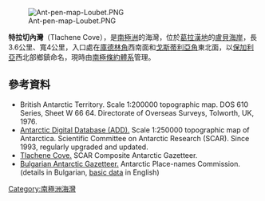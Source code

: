 [[Image:Ant-pen-map-Loubet.PNG|thumb]]

'''特拉切內灣'''（Tlachene Cove），是[[南極洲|南極洲]]的海灣，位於[[葛拉漢地|葛拉漢地]]的[[盧貝海岸|盧貝海岸]]，長3.6公里、寬4公里，入口處在[[庫德林角|庫德林角]]西南面和[[戈斯蒂利亞角|戈斯蒂利亞角]]東北面，以[[保加利亞|保加利亞]]西北部鄉鎮命名，現時由[[南極條約體系|南極條約體系]]管理。

{{coord|66|35|40|S|65|42|50|W|display=title}}

==參考資料==
* British Antarctic Territory.  Scale 1:200000 topographic map. DOS 610 Series, Sheet W 66 64.  Directorate of Overseas Surveys, Tolworth, UK, 1976.
* [http://www.add.scar.org Antarctic Digital Database (ADD).] {{Wayback|url=http://www.add.scar.org/ |date=20170305000653 }} Scale 1:250000 topographic map of Antarctica. Scientific Committee on Antarctic Research (SCAR). Since 1993, regularly upgraded and updated.
* [https://data.aad.gov.au/aadc/gaz/scar/display_name.cfm?gaz_id=137635 Tlachene Cove.] {{Wayback|url=https://data.aad.gov.au/aadc/gaz/scar/display_name.cfm?gaz_id=137635 |date=20170922101148 }} SCAR Composite Antarctic Gazetteer.
* [http://apcbg.org/gazet-bg.doc Bulgarian Antarctic Gazetteer.] {{Wayback|url=http://apcbg.org/gazet-bg.doc |date=20131012104624 }} Antarctic Place-names Commission. (details in Bulgarian, [http://apcbg.org/gazet.htm basic data] {{Wayback|url=http://apcbg.org/gazet.htm |date=20160304071225 }} in English)

{{DEFAULTSORT:Tlachene Cove}}
[[Category:南極洲海灣|Category:南極洲海灣]]


{{LoubetCoast-geo-stub}}